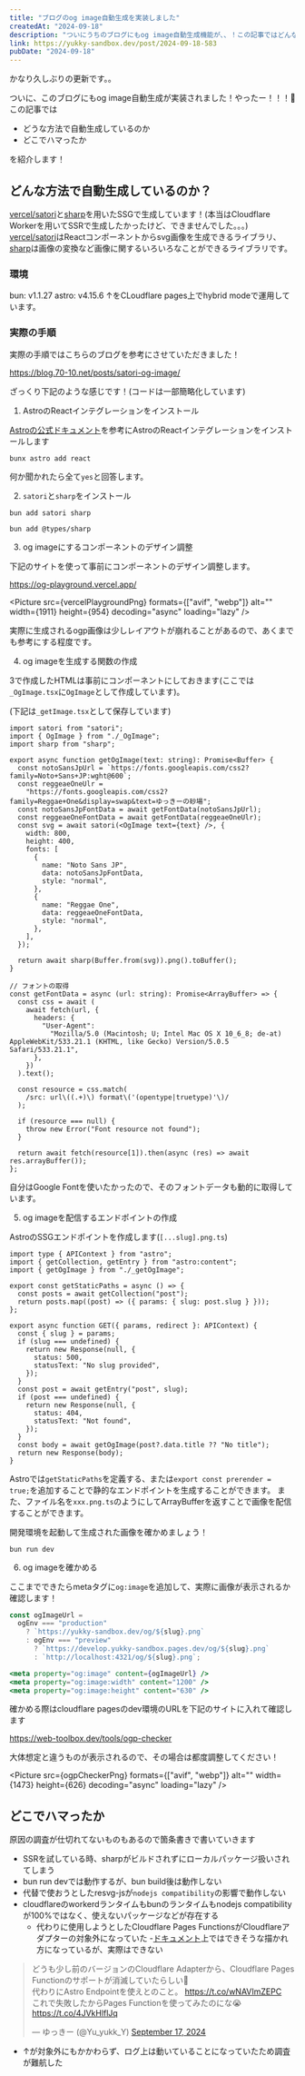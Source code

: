 ```yaml
---
title: "ブログのog image自動生成を実装しました"
createdAt: "2024-09-18"
description: "ついにうちのブログにもog image自動生成機能が、、！この記事ではどんな方法を使用しているのか・どこでハマったかなどを紹介します"
link: https://yukky-sandbox.dev/post/2024-09-18-583
pubDate: "2024-09-18"
---
```



かなり久しぶりの更新です。。

ついに、このブログにもog image自動生成が実装されました！やったー！！！🎉
この記事では

- どうな方法で自動生成しているのか
- どこでハマったか

を紹介します！

## どんな方法で自動生成しているのか？

[vercel/satori](https://github.com/vercel/satori)と[sharp](https://sharp.pixelplumbing.com/)を用いたSSGで生成しています！(本当はCloudflare Workerを用いてSSRで生成したかったけど、できませんでした。。。)
[vercel/satori](https://github.com/vercel/satori)はReactコンポーネントからsvg画像を生成できるライブラリ、[sharp](https://sharp.pixelplumbing.com/)は画像の変換など画像に関するいろいろなことができるライブラリです。

### 環境

bun: v1.1.27
astro: v4.15.6
↑をCLoudflare pages上でhybrid modeで運用しています。

### 実際の手順

実際の手順ではこちらのブログを参考にさせていただきました！

<a href="https://blog.70-10.net/posts/satori-og-image/">
  https://blog.70-10.net/posts/satori-og-image/
</a>

ざっくり下記のような感じです！(コードは一部簡略化しています)

1. AstroのReactインテグレーションをインストール

[Astroの公式ドキュメント](https://docs.astro.build/ja/guides/integrations-guide/react/)を参考にAstroのReactインテグレーションをインストールします

```shell
bunx astro add react
```

何か聞かれたら全て`yes`と回答します。

2. `satori`と`sharp`をインストール

```shell
bun add satori sharp
```

```shell
bun add @types/sharp
```

3. og imageにするコンポーネントのデザイン調整

下記のサイトを使って事前にコンポーネントのデザイン調整します。

<a href="https://og-playground.vercel.app/">
  https://og-playground.vercel.app/
</a>

<Picture
  src={vercelPlaygroundPng}
  formats={["avif", "webp"]}
  alt=""
  width={1911}
  height={954}
  decoding="async"
  loading="lazy"
/>

実際に生成されるogp画像は少しレイアウトが崩れることがあるので、あくまでも参考にする程度です。

4. og imageを生成する関数の作成

3で作成したHTMLは事前にコンポーネントにしておきます(ここでは`_OgImage.tsx`に`OgImage`として作成しています)。

(下記は`_getImage.tsx`として保存しています)

```tsx
import satori from "satori";
import { OgImage } from "./_OgImage";
import sharp from "sharp";

export async function getOgImage(text: string): Promise<Buffer> {
  const notoSansJpUrl = `https://fonts.googleapis.com/css2?family=Noto+Sans+JP:wght@600`;
  const reggeaeOneUlr =
    "https://fonts.googleapis.com/css2?family=Reggae+One&display=swap&text=ゆっきーの砂場";
  const notoSansJpFontData = await getFontData(notoSansJpUrl);
  const reggeaeOneFontData = await getFontData(reggeaeOneUlr);
  const svg = await satori(<OgImage text={text} />, {
    width: 800,
    height: 400,
    fonts: [
      {
        name: "Noto Sans JP",
        data: notoSansJpFontData,
        style: "normal",
      },
      {
        name: "Reggae One",
        data: reggeaeOneFontData,
        style: "normal",
      },
    ],
  });

  return await sharp(Buffer.from(svg)).png().toBuffer();
}

// フォントの取得
const getFontData = async (url: string): Promise<ArrayBuffer> => {
  const css = await (
    await fetch(url, {
      headers: {
        "User-Agent":
          "Mozilla/5.0 (Macintosh; U; Intel Mac OS X 10_6_8; de-at) AppleWebKit/533.21.1 (KHTML, like Gecko) Version/5.0.5 Safari/533.21.1",
      },
    })
  ).text();

  const resource = css.match(
    /src: url\((.+)\) format\('(opentype|truetype)'\)/
  );

  if (resource === null) {
    throw new Error("Font resource not found");
  }

  return await fetch(resource[1]).then(async (res) => await res.arrayBuffer());
};
```

自分はGoogle Fontを使いたかったので、そのフォントデータも動的に取得しています。

5. og imageを配信するエンドポイントの作成

AstroのSSGエンドポイントを作成します(`[...slug].png.ts`)

```tsx
import type { APIContext } from "astro";
import { getCollection, getEntry } from "astro:content";
import { getOgImage } from "./_getOgImage";

export const getStaticPaths = async () => {
  const posts = await getCollection("post");
  return posts.map((post) => ({ params: { slug: post.slug } }));
};

export async function GET({ params, redirect }: APIContext) {
  const { slug } = params;
  if (slug === undefined) {
    return new Response(null, {
      status: 500,
      statusText: "No slug provided",
    });
  }
  const post = await getEntry("post", slug);
  if (post === undefined) {
    return new Response(null, {
      status: 404,
      statusText: "Not found",
    });
  }
  const body = await getOgImage(post?.data.title ?? "No title");
  return new Response(body);
}
```

Astroでは`getStaticPaths`を定義する、または`export const prerender = true;`を追加することで静的なエンドポイントを生成することができます。
また、ファイル名を`xxx.png.ts`のようにしてArrayBufferを返すことで画像を配信することができます。

開発環境を起動して生成された画像を確かめましょう！

```shell
bun run dev
```

6. og imageを確かめる

ここまでできたらmetaタグに`og:image`を追加して、実際に画像が表示されるか確認します！

```jsx
const ogImageUrl =
  ogEnv === "production"
    ? `https://yukky-sandbox.dev/og/${slug}.png`
    : ogEnv === "preview"
      ? `https://develop.yukky-sandbox.pages.dev/og/${slug}.png`
      : `http://localhost:4321/og/${slug}.png`;
```

```jsx
<meta property="og:image" content={ogImageUrl} />
<meta property="og:image:width" content="1200" />
<meta property="og:image:height" content="630" />
```

確かめる際はcloudflare pagesのdev環境のURLを下記のサイトに入れて確認します

<a href="https://web-toolbox.dev/tools/ogp-checker">
  https://web-toolbox.dev/tools/ogp-checker
</a>

大体想定と違うものが表示されるので、その場合は都度調整してください！

<Picture
  src={ogpCheckerPng}
  formats={["avif", "webp"]}
  alt=""
  width={1473}
  height={626}
  decoding="async"
  loading="lazy"
/>

## どこでハマったか

原因の調査が仕切れてないものもあるので箇条書きで書いていきます

- SSRを試している時、sharpがビルドされずにローカルパッケージ扱いされてしまう
- bun run devでは動作するが、bun build後は動作しない
- 代替で使おうとしたresvg-jsが`nodejs compatibility`の影響で動作しない
- cloudflareのworkerdランタイムもbunのランタイムもnodejs compatibilityが100%ではなく、使えないパッケージなどが存在する
  - 代わりに使用しようとしたCloudflare Pages FunctionsがCloudflareアダプターの対象外になっていた -[ドキュメント](https://docs.astro.build/ja/guides/deploy/cloudflare/#pages-functions%E3%81%AE%E4%BD%BF%E7%94%A8)上ではできそうな描かれ方になっているが、実際はできない

<blockquote class="twitter-tweet">
  <p lang="ja" dir="ltr">
    どうも少し前のバージョンのCloudflare Adapterから、Cloudflare Pages
    Functionのサポートが消滅していたらしい🫠
    <br />
    代わりにAstro Endpointを使えとのこと。
    <a href="https://t.co/wNAVImZEPC">https://t.co/wNAVImZEPC</a>
    <br />
    これで失敗したからPages Functionを使ってみたのにな😭
    <a href="https://t.co/4JVkHlflJq">https://t.co/4JVkHlflJq</a>
  </p>
  &mdash; ゆっきー (@Yu_yukk_Y)
  <a href="https://twitter.com/Yu_yukk_Y/status/1835832875385852150?ref_src=twsrc%5Etfw">
    September 17, 2024
  </a>
</blockquote> <script
  async
  src="https://platform.twitter.com/widgets.js"
  charset="utf-8"
></script>

- ↑が対象外にもかかわらず、ログ上は動いていることになっていたため調査が難航した
